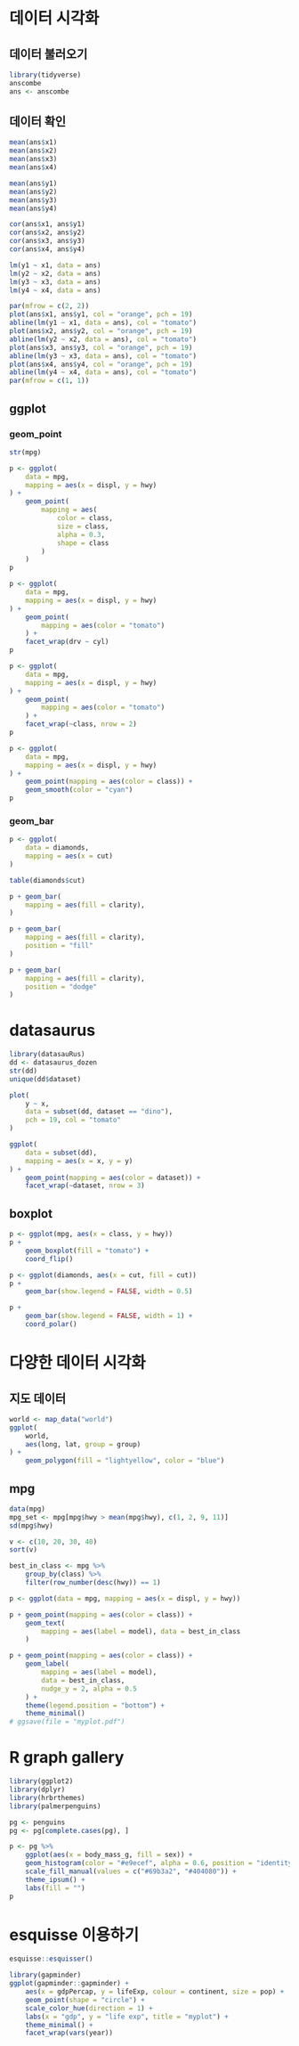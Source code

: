 # 데이터 시각화

## 데이터 불러오기
```r
library(tidyverse)
anscombe
ans <- anscombe
```

## 데이터 확인
```r
mean(ans$x1)
mean(ans$x2)
mean(ans$x3)
mean(ans$x4)
```

```r
mean(ans$y1)
mean(ans$y2)
mean(ans$y3)
mean(ans$y4)
```

```r
cor(ans$x1, ans$y1)
cor(ans$x2, ans$y2)
cor(ans$x3, ans$y3)
cor(ans$x4, ans$y4)
```

```r
lm(y1 ~ x1, data = ans)
lm(y2 ~ x2, data = ans)
lm(y3 ~ x3, data = ans)
lm(y4 ~ x4, data = ans)
```


```r
par(mfrow = c(2, 2))
plot(ans$x1, ans$y1, col = "orange", pch = 19)
abline(lm(y1 ~ x1, data = ans), col = "tomato")
plot(ans$x2, ans$y2, col = "orange", pch = 19)
abline(lm(y2 ~ x2, data = ans), col = "tomato")
plot(ans$x3, ans$y3, col = "orange", pch = 19)
abline(lm(y3 ~ x3, data = ans), col = "tomato")
plot(ans$x4, ans$y4, col = "orange", pch = 19)
abline(lm(y4 ~ x4, data = ans), col = "tomato")
par(mfrow = c(1, 1))
```

## ggplot 

### geom_point

```r
str(mpg)
```

```r
p <- ggplot(
    data = mpg,
    mapping = aes(x = displ, y = hwy)
) +
    geom_point(
        mapping = aes(
            color = class,
            size = class,
            alpha = 0.3,
            shape = class
        )
    )
p
```

```r
p <- ggplot(
    data = mpg,
    mapping = aes(x = displ, y = hwy)
) +
    geom_point(
        mapping = aes(color = "tomato")
    ) +
    facet_wrap(drv ~ cyl)
p
```

```r
p <- ggplot(
    data = mpg,
    mapping = aes(x = displ, y = hwy)
) +
    geom_point(
        mapping = aes(color = "tomato")
    ) +
    facet_wrap(~class, nrow = 2)
p
```


```r
p <- ggplot(
    data = mpg,
    mapping = aes(x = displ, y = hwy)
) +
    geom_point(mapping = aes(color = class)) +
    geom_smooth(color = "cyan")
p
```

### geom_bar

```r
p <- ggplot(
    data = diamonds,
    mapping = aes(x = cut)
)

table(diamonds$cut)

p + geom_bar(
    mapping = aes(fill = clarity),
)
```

```r
p + geom_bar(
    mapping = aes(fill = clarity),
    position = "fill"
)
```

```r
p + geom_bar(
    mapping = aes(fill = clarity),
    position = "dodge"
)
```

# datasaurus

```r
library(datasauRus)
dd <- datasaurus_dozen
str(dd)
unique(dd$dataset)
```

```r
plot(
    y ~ x,
    data = subset(dd, dataset == "dino"),
    pch = 19, col = "tomato"
)
```

```r
ggplot(
    data = subset(dd),
    mapping = aes(x = x, y = y)
) +
    geom_point(mapping = aes(color = dataset)) +
    facet_wrap(~dataset, nrow = 3)
```


## boxplot

```r
p <- ggplot(mpg, aes(x = class, y = hwy))
p +
    geom_boxplot(fill = "tomato") +
    coord_flip()
```

```r
p <- ggplot(diamonds, aes(x = cut, fill = cut))
p +
    geom_bar(show.legend = FALSE, width = 0.5)
```

```r
p +
    geom_bar(show.legend = FALSE, width = 1) +
    coord_polar()
```

# 다양한 데이터 시각화

## 지도 데이터

```r
world <- map_data("world")
ggplot(
    world,
    aes(long, lat, group = group)
) +
    geom_polygon(fill = "lightyellow", color = "blue")
```

## mpg

```r
data(mpg)
mpg_set <- mpg[mpg$hwy > mean(mpg$hwy), c(1, 2, 9, 11)]
sd(mpg$hwy)

v <- c(10, 20, 30, 40)
sort(v)
```

```r
best_in_class <- mpg %>%
    group_by(class) %>%
    filter(row_number(desc(hwy)) == 1)

p <- ggplot(data = mpg, mapping = aes(x = displ, y = hwy))

p + geom_point(mapping = aes(color = class)) +
    geom_text(
        mapping = aes(label = model), data = best_in_class
    )
```

```r
p + geom_point(mapping = aes(color = class)) +
    geom_label(
        mapping = aes(label = model),
        data = best_in_class,
        nudge_y = 2, alpha = 0.5
    ) +
    theme(legend.position = "bottom") +
    theme_minimal()
# ggsave(file = "myplot.pdf")
```

# R graph gallery

```r
library(ggplot2)
library(dplyr)
library(hrbrthemes)
library(palmerpenguins)

pg <- penguins
pg <- pg[complete.cases(pg), ]

p <- pg %>%
    ggplot(aes(x = body_mass_g, fill = sex)) +
    geom_histogram(color = "#e9ecef", alpha = 0.6, position = "identity") +
    scale_fill_manual(values = c("#69b3a2", "#404080")) +
    theme_ipsum() +
    labs(fill = "")
p
```

# esquisse 이용하기
```r
esquisse::esquisser()
```

```r
library(gapminder)
ggplot(gapminder::gapminder) +
    aes(x = gdpPercap, y = lifeExp, colour = continent, size = pop) +
    geom_point(shape = "circle") +
    scale_color_hue(direction = 1) +
    labs(x = "gdp", y = "life exp", title = "myplot") +
    theme_minimal() +
    facet_wrap(vars(year))
```

